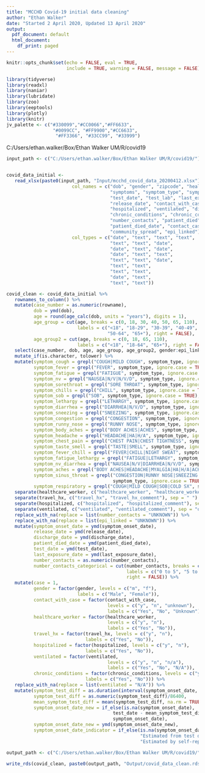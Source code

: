 ```yaml
---
title: "MCCHD Covid-19 initial data cleaning"
author: "Ethan Walker"
date: "Started 2 April 2020, Updated 13 April 2020"
output:
  pdf_document: default
  html_document:
    df_print: paged
---
```


```r
knitr::opts_chunk$set(echo = FALSE, eval = TRUE, 
                      include = TRUE, warning = FALSE, message = FALSE)
```

```r
library(tidyverse)
library(readxl)
library(naniar)
library(lubridate)
library(zoo)
library(eeptools)
library(plotly)
library(knitr)
jv_palette <- c("#330099","#CC0066","#FF6633", 
                 "#0099CC", "#FF9900","#CC6633",
                  "#FF3366", "#33CC99", "#33999")
```

C:/Users/ethan.walker/Box/Ethan Walker UM/R/covid19
```r
input_path <- c("C:/Users/ethan.walker/Box/Ethan Walker UM/R/covid19/")


covid_data_initial <- 
   read_xlsx(paste0(input_path, "Input/mcchd_covid_data_20200412.xlsx"), skip = 1,
                        col_names = c("dob", "gender", "zipcode", "healthcare_worker",
                                      "symptoms", "symptom_type", "symptom_onset_date",
                                      "test_date", "test_lab", "last_exposure_date", 
                                      "release_date", "contact_with_case", "travel_hx",
                                      "hospitalized", "ventilated", "discharge_date",
                                      "chronic_conditions", "chronic_conditions_type",
                                      "number_contacts", "patient_died", 
                                      "patient_died_date", "contact_case_number",
                                      "community_spread", "epi_linked"),
                        col_types = c("date", "text", "text", "text",
                                      "text", "text", "date",
                                      "date", "text", "date",
                                      "date", "text", "text",
                                      "text", "text", "date",
                                      "text", "text",
                                      "text", "text", 
                                      "date", "text",
                                      "text", "text"))
```


```r
covid_clean <- covid_data_initial %>% 
   rownames_to_column() %>% 
   mutate(case_number = as.numeric(rowname),
          dob = ymd(dob),
          age = round(age_calc(dob, units = "years"), digits = 1),
          age_group = cut(age, breaks = c(0, 18, 30, 40, 50, 65, 110),
                          labels = c("<18", "18-29", "30-39", "40-49",
                                     "50-64", "65+"), right = FALSE),
          age_group2 = cut(age, breaks = c(0, 18, 65, 110),
                          labels = c("<18", "18-64", "65+"), right = FALSE)) %>% 
   select(case_number, dob, age, age_group, age_group2, gender:epi_linked) %>% 
   mutate_if(is.character, tolower) %>% 
   mutate(symptom_cough = grepl("COUGH|MILD COUGH", symptom_type, ignore.case = TRUE),
          symptom_fever = grepl("FEVER", symptom_type, ignore.case = TRUE),
          symptom_fatigue = grepl("FATIGUE", symptom_type, ignore.case = TRUE),
          symptom_nv = grepl("NAUSEA|N/V|N/V/D", symptom_type, ignore.case = TRUE),
          symptom_sorethroat = grepl("SORE THROAT", symptom_type, ignore.case = TRUE),
          symptom_chills = grepl("CHILL", symptom_type, ignore.case = TRUE),
          symptom_sob = grepl("SOB", symptom_type, ignore.case = TRUE),
          symptom_lethargy = grepl("LETHARGY", symptom_type, ignore.case = TRUE),
          symptom_diarrhea = grepl("DIARRHEA|N/V/D", symptom_type, ignore.case = TRUE),
          symptom_sneezing = grepl("SNEEZING", symptom_type, ignore.case = TRUE),
          symptom_congestion = grepl("CONGESTION", symptom_type, ignore.case = TRUE),
          symptom_runny_nose = grepl("RUNNY NOSE", symptom_type, ignore.case = TRUE),
          symptom_body_aches = grepl("BODY ACHES|ACHES", symptom_type, ignore.case = TRUE),
          symptom_headache = grepl("HEADACHE|HA|H/A", symptom_type, ignore.case = TRUE),
          symptom_chest_pain = grepl("CHEST PAIN|CHEST TIGHTNESS", symptom_type, ignore.case = TRUE),
          symptom_taste_smell = grepl("TASTE|SMELL", symptom_type, ignore.case = TRUE),
          symptom_fever_chill = grepl("FEVER|CHILL|NIGHT SWEAT", symptom_type, ignore.case = TRUE),
          symptom_fatigue_lethargy = grepl("FATIGUE|LETHARGY", symptom_type, ignore.case = TRUE),
          symptom_nv_diarrhea = grepl("NAUSEA|N/V|DIARRHEA|N/V/D", symptom_type, ignore.case = TRUE),
          symptom_aches = grepl("BODY ACHES|HEADACHE|MYALGIA|HA|H/A|ACHES", symptom_type, ignore.case = TRUE),
          symptom_sinus_throat = grepl("CONGESTION|RUNNY NOSE|SNEEZING|SORE THROAT|RHINORRHEA|SCRATCHY THROAT|THROAT", 
                                       symptom_type, ignore.case = TRUE),
          symptom_respiratory = grepl("COUGH|MILD COUGH|SOB|COLD SX", symptom_type, ignore.case = TRUE)) %>% 
   separate(healthcare_worker, c("healthcare_worker", "healthcare_worker_comment"), sep = " ") %>% 
   separate(travel_hx, c("travel_hx", "travel_hx_comment"), sep = " ") %>% 
   separate(hospitalized, c("hospitalized", "hospitalized_comment"), sep = " ") %>% 
   separate(ventilated, c("ventilated", "ventilated_comment"), sep = "o, ") %>% 
   replace_with_na(replace = list(number_contacts = "UNKNOWN")) %>% 
   replace_with_na(replace = list(epi_linked = "UNKNOWN")) %>% 
   mutate(symptom_onset_date = ymd(symptom_onset_date),
          release_date = ymd(release_date),
          discharge_date = ymd(discharge_date),
          patient_died_date = ymd(patient_died_date),
          test_date = ymd(test_date),
          last_exposure_date = ymd(last_exposure_date),
          number_contacts = as.numeric(number_contacts),
          number_contacts_categorical = cut(number_contacts, breaks = c(0, 5, 10, 50),
                                            labels = c("0 to 5", "5 to 10", "10+"),
                                            right = FALSE)) %>% 
   mutate(case = 1,
          gender = factor(gender, levels = c("m", "f"),
                          labels = c("Male", "Female")),
          contact_with_case = factor(contact_with_case,
                                     levels = c("y", "n", "unknown"),
                                     labels = c("Yes", "No", "Unknown")),
          healthcare_worker = factor(healthcare_worker,
                                     levels = c("y", "n"),
                                     labels = c("Yes", "No")),
          travel_hx = factor(travel_hx, levels = c("y", "n"),
                             labels = c("Yes", "No")),
          hospitalized = factor(hospitalized, levels = c("y", "n"),
                             labels = c("Yes", "No")),
          ventilated = factor(ventilated,
                                     levels = c("y", "n", "n/a"),
                                     labels = c("Yes", "No", "N/A")),
          chronic_conditions = factor(chronic_conditions, levels = c("y", "n"),
                             labels = c("Yes", "No"))) %>% 
   replace_with_na(replace = list(ventilated = "N/A")) %>% 
   mutate(symptom_test_diff = as.duration(interval(symptom_onset_date, test_date)),
          symptom_test_diff = as.numeric(symptom_test_diff)/86400,
          mean_symptom_test_diff = mean(symptom_test_diff, na.rm = TRUE),
          symptom_onset_date_new = if_else(is.na(symptom_onset_date), 
                                       test_date - mean_symptom_test_diff,
                                       symptom_onset_date),
          symptom_onset_date_new = ymd(symptom_onset_date_new),
          symptom_onset_date_indicator = if_else(is.na(symptom_onset_date),
                                                 "Estimated from test date",
                                                 "Estimated by self-report")) 
```

```r
output_path <- c("C:/Users/ethan.walker/Box/Ethan Walker UM/R/covid19/")

write_rds(covid_clean, paste0(output_path, "Output/covid_data_clean.rds"))
```

